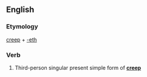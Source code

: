 ==English==

===Etymology===
[[creep]] + [[-eth]]

===Verb===
{{en-verb form}}

# {{archaic}} Third-person singular present simple form of '''[[creep]]'''